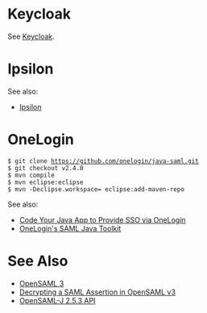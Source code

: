 = Keycloak =

See [[Keycloak]].

= Ipsilon =

See also:

* [https://pagure.io/ipsilon Ipsilon]

= OneLogin =

 $ git clone https://github.com/onelogin/java-saml.git
 $ git checkout v2.4.0
 $ mvn compile
 $ mvn eclipse:eclipse
 $ mvn -Declipse.workspace=<path-to-eclipse-workspace> eclipse:add-maven-repo

See also:

* [https://developers.onelogin.com/saml/java Code Your Java App to Provide SSO via OneLogin]
* [https://github.com/onelogin/java-saml OneLogin's SAML Java Toolkit]

= See Also =

* [https://wiki.shibboleth.net/confluence/display/OS30/Home OpenSAML 3]
* [https://blog.samlsecurity.com/ Decrypting a SAML Assertion in OpenSAML v3]
* [https://build.shibboleth.net/nexus/service/local/repositories/releases/archive/org/opensaml/opensaml/2.5.3/opensaml-2.5.3-javadoc.jar/!/index.html OpenSAML-J 2.5.3 API]